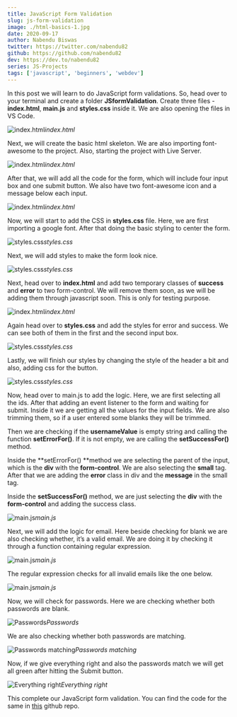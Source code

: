 ```yaml
---
title: JavaScript Form Validation
slug: js-form-validation
image: ./html-basics-1.jpg
date: 2020-09-17
author: Nabendu Biswas
twitter: https://twitter.com/nabendu82
github: https://github.com/nabendu82
dev: https://dev.to/nabendu82
series: JS-Projects
tags: ['javascript', 'beginners', 'webdev']
---
```


In this post we will learn to do JavaScript form validations. So, head over to your terminal and create a folder **JSformValidation**. Create three files -**index.html**, **main.js** and **styles.css** inside it. We are also opening the files in VS Code.

![index.html](https://ik.imagekit.io/thewebdev/JS-Projects/FormValidation/1_YRKZzE8B3.png)*index.html*

Next, we will create the basic html skeleton. We are also importing font-awesome to the project. Also, starting the project with Live Server.

![index.html](https://ik.imagekit.io/thewebdev/JS-Projects/FormValidation/2_khQGF1Jw3.png)*index.html*

After that, we will add all the code for the form, which will include four input box and one submit button. We also have two font-awesome icon and a message below each input.

![index.html](https://ik.imagekit.io/thewebdev/JS-Projects/FormValidation/3_1Fokq_pNui.png)*index.html*

Now, we will start to add the CSS in **styles.css** file. Here, we are first importing a google font. After that doing the basic styling to center the form.

![styles.css](https://ik.imagekit.io/thewebdev/JS-Projects/FormValidation/4_o9YQt6oDJw.png)*styles.css*

Next, we will add styles to make the form look nice.

![styles.css](https://ik.imagekit.io/thewebdev/JS-Projects/FormValidation/5_nf5HLnfb99.png)*styles.css*

Next, head over to **index.html** and add two temporary classes of **success** and **error** to two form-control. We will remove them soon, as we will be adding them through javascript soon. This is only for testing purpose.

![index.html](https://ik.imagekit.io/thewebdev/JS-Projects/FormValidation/6_l3Z71G7K7v.png)*index.html*

Again head over to **styles.css** and add the styles for error and success. We can see both of them in the first and the second input box.

![styles.css](https://ik.imagekit.io/thewebdev/JS-Projects/FormValidation/7_xmcmAEDSl.png)*styles.css*

Lastly, we will finish our styles by changing the style of the header a bit and also, adding css for the button.

![styles.css](https://ik.imagekit.io/thewebdev/JS-Projects/FormValidation/8_drQblG6TEL.png)*styles.css*

Now, head over to main.js to add the logic. Here, we are first selecting all the ids. After that adding an event listener to the form and waiting for submit. Inside it we are getting all the values for the input fields. We are also trimming them, so if a user entered some blanks they will be trimmed.

Then we are checking if the **usernameValue** is empty string and calling the function **setErrorFor()**. If it is not empty, we are calling the **setSuccessFor()** method.

Inside the **setErrorFor() **method we are selecting the parent of the input, which is the **div** with the **form-control**. We are also selecting the **small** tag. After that we are adding the **error** class in div and the **message** in the small tag.

Inside the **setSuccessFor()** method, we are just selecting the **div** with the **form-control** and adding the success class.

![main.js](https://ik.imagekit.io/thewebdev/JS-Projects/FormValidation/9_4dlVWhhbTQ.png)*main.js*

Next, we will add the logic for email. Here beside checking for blank we are also checking whether, it’s a valid email. We are doing it by checking it through a function containing regular expression.

![main.js](https://ik.imagekit.io/thewebdev/JS-Projects/FormValidation/10_43JgPUKytz.png)*main.js*

The regular expression checks for all invalid emails like the one below.

![main.js](https://ik.imagekit.io/thewebdev/JS-Projects/FormValidation/11_k1g9UuQ_X2.png)*main.js*

Now, we will check for passwords. Here we are checking whether both passwords are blank.

![Passwords](https://ik.imagekit.io/thewebdev/JS-Projects/FormValidation/12_X-3djFDOcm.png)*Passwords*

We are also checking whether both passwords are matching.

![Passwords matching](https://ik.imagekit.io/thewebdev/JS-Projects/FormValidation/13__HQIhbwO5p.png)*Passwords matching*

Now, if we give everything right and also the passwords match we will get all green after hitting the Submit button.

![Everything right](https://ik.imagekit.io/thewebdev/JS-Projects/FormValidation/14_VJaatpAIKr.png)*Everything right*

This complete our JavaScript form validation. You can find the code for the same in [this](https://github.com/nabendu82/JSformValidation) github repo.
